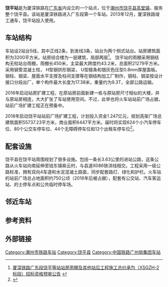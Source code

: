 {{Non-free|time=2013-12-28T13:57:28+00:00}}
{{Infobox China railway station
|车站名称 = 饶平站
|图片 = Raoping Railway Station.jpg
|图片介绍 = 
|车站拼音 = Raopingzhan
|英文名称 = Raoping Railway Station
|车站代码 = 65882
|电报码 = RVQ
|拼音码 = RPI
|车站位置 = [[中国|中国]][[广东省|广东省]][[潮州市|潮州市]][[饶平县|饶平县]][[高堂镇|高堂镇]]
|坐标 = {{coord|23|42|52.51|N|116|55|41.95|E|display=inline,title|type:railwaystation }}
|归属 = [[广州铁路集团公司|广州铁路集团公司]]
|线路 = [[厦深铁路|厦深铁路]]
|车站等级 = 
|月台数目 = 2
|站台面 = 2
|股道数目 = 4
}}
'''饶平站'''是为厦深铁路在[[广东省|广东省]]内设立的一个站点，位于[[潮州市|潮州市]][[饶平县|饶平县]][[高堂镇|高堂镇]]，服务整个饶平县。该站是厦深铁路进入广东段第一个车站。2013年12月，厦深铁路竣工通车，饶平站投入使用。

==车站结构==
车站设2站台5线，其中正线2条，到发线3条，站台为两个侧式站台。站房建筑面积为3200平方米。站房综合楼为一层建筑，局部两层<ref>[http://www.projectbidding.cn/zaobiao/gonggao/20100625/1907114099.html 厦深铁路广东段饶平等站站房雨棚及其他站后工程施工总价承包（XSGZH-2标段）招标资格预审公告] {{webarchive|url=https://web.archive.org/web/20131019201559/http://www.projectbidding.cn/zaobiao/gonggao/20100625/1907114099.html |date=2013-10-19 }}</ref>。
饶平站的雨棚采用钢结构无柱站台雨棚，雨棚长450米，主梁最大跨度约43.2米，总面积21279平方米。采用钢管混凝土柱， H型钢拱形钢梁， U型檩条和银灰色压型0.8mm厚屋面板。钢柱、钢梁、屋面水平支撑及柱间支撑等在钢结构加工厂制作，钢柱、钢梁按设计接口分段出厂，单个构件最大长度为17.38米，重量约为9.3T，全部公路运输。

2016年启动站房扩建工程，在原站房前面新建一栋与原站房尺寸相似的大楼，并与原站房相连，大大扩张了车站使用空间。不过，此举也将火车站站前广场占据，站前广场扩建工程正在预备中。

2018年启动饶平站站前广场扩建工程，计划投入资金1.247亿元，规划高架广场总建筑面积55737.23平方米，商业面积6447平方米。届时将实现624个小汽车停车位、80个公交车停车位、44个无障碍停车位和12个出租车停车位<ref>{{Cite web|title=陈跃庆督导厦深铁路饶平站站前广场建设工作时强调:全力推进工程进度确保如期建成使用 - 潮州市饶平县人民政府网站|url=http://www.raoping.gov.cn/ywdt/rpyw/content/post_3685847.html|access-date=2022-02-24|work=www.raoping.gov.cn|archive-date=2022-02-24|archive-url=https://web.archive.org/web/20220224114156/http://www.raoping.gov.cn/ywdt/rpyw/content/post_3685847.html|dead-url=no}}</ref>。

==配套设施==
饶平县在饶平站周围规划了很多设施。包括一条长3.63公里的进站公路，这条公路从火车站向南延伸至钱东镇紫云村，与县道X086铁汫线相交。工程采用一级公路标准，拥有双向4车道和水泥混凝土路面，同步配套路灯、绿化和护栏。火车站的站前广场总占地面积约750公顷（2016年后被占据），配套有公交站、汽车客运站、的士停车点和公共临时停车场。

==邻近车站==
{{start rail box|[[中国高速铁路|中国高速铁路]]}}
{{s-inop|[[诏安站|诏安]]|往 [[厦门北站|厦门北]]}}
{{s-line|[[厦深铁路|厦深铁路]]}}
{{s-inop|[[潮汕站|潮汕]]|往 [[深圳北站|深圳北]]}}
{{s-end}}

==参考资料==
{{Reflist}}

==外部链接==
{{厦深铁路}}

[[Category:潮州市铁路车站|Category:潮州市铁路车站]]
[[Category:饶平县|Category:饶平县]]
[[Category:中国铁路广州局集团车站|Category:中国铁路广州局集团车站]]
